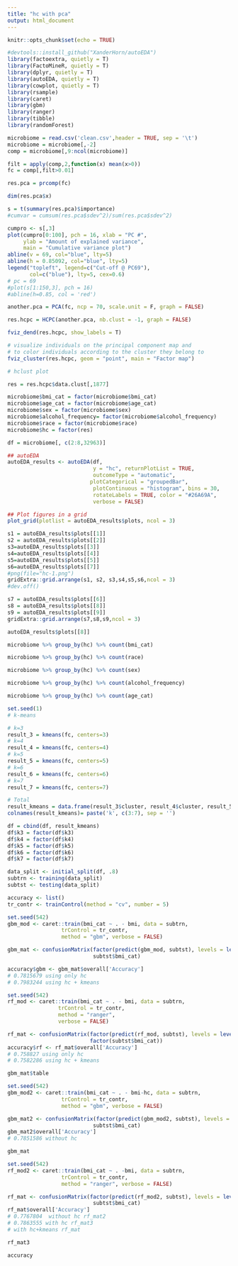 ```yaml
---
title: "hc with pca"
output: html_document
---
```


```r
knitr::opts_chunk$set(echo = TRUE)
```

```r
#devtools::install_github("XanderHorn/autoEDA")
library(factoextra, quietly = T)
library(FactoMineR, quietly = T)
library(dplyr, quietly = T)
library(autoEDA, quietly = T)
library(cowplot, quietly = T) 
library(rsample)
library(caret)
library(gbm)
library(ranger)
library(tibble)
library(randomForest)
```
```r
microbiome = read.csv('clean.csv',header = TRUE, sep = '\t')
microbiome = microbiome[,-2]
comp = microbiome[,9:ncol(microbiome)]
```
```r
filt = apply(comp,2,function(x) mean(x>0))
fc = comp[,filt>0.01]
```




```r
res.pca = prcomp(fc)
```
```r
dim(res.pca$x)
```

```r
s = t(summary(res.pca)$importance)
#cumvar = cumsum(res.pca$sdev^2)/sum(res.pca$sdev^2)
```
```r
cumpro <- s[,3]
plot(cumpro[0:100], pch = 16, xlab = "PC #", 
     ylab = "Amount of explained variance", 
     main = "Cumulative variance plot")
abline(v = 69, col="blue", lty=5)
abline(h = 0.85092, col="blue", lty=5)
legend("topleft", legend=c("Cut-off @ PC69"),
       col=c("blue"), lty=5, cex=0.6)
# pc = 69
#plot(s[1:150,3], pch = 16)
#abline(h=0.85, col = 'red')
```


```r
another.pca = PCA(fc, ncp = 70, scale.unit = F, graph = FALSE)
```



```r
res.hcpc = HCPC(another.pca, nb.clust = -1, graph = FALSE)
```

```r
fviz_dend(res.hcpc, show_labels = T)
```


```r
# visualize individuals on the principal component map and 
# to color individuals according to the cluster they belong to
fviz_cluster(res.hcpc, geom = "point", main = "Factor map")
```

```r
# hclust plot
```



```r
res = res.hcpc$data.clust[,1877]
```

```r
microbiome$bmi_cat = factor(microbiome$bmi_cat)
microbiome$age_cat = factor(microbiome$age_cat)
microbiome$sex = factor(microbiome$sex)
microbiome$alcohol_frequency= factor(microbiome$alcohol_frequency)
microbiome$race = factor(microbiome$race)
microbiome$hc = factor(res)
```

```r
df = microbiome[, c(2:8,32963)]
```

```r
## autoEDA 
autoEDA_results <- autoEDA(df, 
                           y = "hc", returnPlotList = TRUE,
                           outcomeType = "automatic", 
                          plotCategorical = "groupedBar", 
                           plotContinuous = "histogram", bins = 30, 
                           rotateLabels = TRUE, color = "#26A69A", 
                           verbose = FALSE) 

## Plot figures in a grid
plot_grid(plotlist = autoEDA_results$plots, ncol = 3)
```


```r
s1 = autoEDA_results$plots[[1]]
s2 = autoEDA_results$plots[[2]]
s3=autoEDA_results$plots[[3]]
s4=autoEDA_results$plots[[4]]
s5=autoEDA_results$plots[[5]]
s6=autoEDA_results$plots[[7]]
#png(file="hc-1.png")
gridExtra::grid.arrange(s1, s2, s3,s4,s5,s6,ncol = 3)
#dev.off()
```

```r
s7 = autoEDA_results$plots[[6]]
s8 = autoEDA_results$plots[[8]]
s9 = autoEDA_results$plots[[9]]
gridExtra::grid.arrange(s7,s8,s9,ncol = 3)
```
```r
autoEDA_results$plots[[8]]
```



```r
microbiome %>% group_by(hc) %>% count(bmi_cat)
```
```r
microbiome %>% group_by(hc) %>% count(race)
```
```r
microbiome %>% group_by(hc) %>% count(sex)
```
```r
microbiome %>% group_by(hc) %>% count(alcohol_frequency)
```


```r
microbiome %>% group_by(hc) %>% count(age_cat)
```





```r
set.seed(1)
# k-means

# k=3
result_3 = kmeans(fc, centers=3)
# k=4
result_4 = kmeans(fc, centers=4)
# k=5
result_5 = kmeans(fc, centers=5)
# k=6
result_6 = kmeans(fc, centers=6)
# k=7
result_7 = kmeans(fc, centers=7)

# Total
result_kmeans = data.frame(result_3$cluster, result_4$cluster, result_5$cluster, result_6$cluster, result_7$cluster)
colnames(result_kmeans)= paste('k', c(3:7), sep = '')
```
```r
df = cbind(df, result_kmeans)
df$k3 = factor(df$k3)
df$k4 = factor(df$k4)
df$k5 = factor(df$k5)
df$k6 = factor(df$k6)
df$k7 = factor(df$k7)
```


```r
data_split <- initial_split(df, .8)
subtrn <- training(data_split)
subtst <- testing(data_split)
```

```r
accuracy <- list()
tr_contr <- trainControl(method = "cv", number = 5)
```

```r
set.seed(542)
gbm_mod <- caret::train(bmi_cat ~ . - bmi, data = subtrn,
                 trControl = tr_contr, 
                 method = "gbm", verbose = FALSE)

gbm_mat <- confusionMatrix(factor(predict(gbm_mod, subtst), levels = levels(subtst$bmi_cat)),
                           subtst$bmi_cat)

accuracy$gbm <- gbm_mat$overall['Accuracy']
# 0.7815679 using only hc
# 0.7983244 using hc + kmeans
```
```r
set.seed(542)
rf_mod <- caret::train(bmi_cat ~ . - bmi, data = subtrn,
                trControl = tr_contr,
                method = "ranger",
                verbose = FALSE)

rf_mat <- confusionMatrix(factor(predict(rf_mod, subtst), levels = levels(subtst$bmi_cat)),
                          factor(subtst$bmi_cat))
accuracy$rf <- rf_mat$overall['Accuracy']
# 0.758827 using only hc
# 0.7582286 using hc + kmeans
```


```r
gbm_mat$table
```

```r
set.seed(542)
gbm_mod2 <- caret::train(bmi_cat ~ . - bmi-hc, data = subtrn,
                 trControl = tr_contr, 
                 method = "gbm", verbose = FALSE)

gbm_mat2 <- confusionMatrix(factor(predict(gbm_mod2, subtst), levels = levels(subtst$bmi_cat)),
                           subtst$bmi_cat)
gbm_mat2$overall['Accuracy']
# 0.7851586 without hc
```
```r
gbm_mat
```

```r
set.seed(542)
rf_mod2 <- caret::train(bmi_cat ~ . -bmi, data = subtrn,
                 trControl = tr_contr, 
                 method = "ranger", verbose = FALSE)

rf_mat <- confusionMatrix(factor(predict(rf_mod2, subtst), levels = levels(subtst$bmi_cat)),
                           subtst$bmi_cat)
rf_mat$overall['Accuracy']
# 0.7767804  without hc rf_mat2
# 0.7863555 with hc rf_mat3
# with hc+kmeans rf_mat
```
```r
rf_mat3
```


```r
accuracy
```




